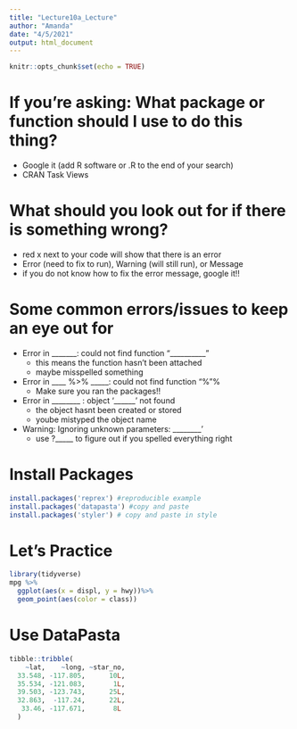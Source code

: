 ```yaml
---
title: "Lecture10a_Lecture"
author: "Amanda"
date: "4/5/2021"
output: html_document
---
```


```r
knitr::opts_chunk$set(echo = TRUE)
```

# If you're asking: What package or function should I use to do this thing?
- Google it (add R software or .R to the end of your search)    
- CRAN Task Views    

# What should you look out for if there is something wrong?  
- red x next to your code will show that there is an error   
- Error (need to fix to run), Warning (will still run), or Message   
- if you do not know how to fix the error message, google it!!   

# Some common errors/issues to keep an eye out for
- Error in _______: could not find function "__________"    
  - this means the function hasn't been attached   
  - maybe misspelled something   
- Error in ____ %>% _____: could not find function "%"%   
  - Make sure you ran the packages!!   
- Error in ________ : object '______' not found    
  - the object hasnt been created or stored   
  - yoube mistyped the object name 
- Warning: Ignoring unknown parameters: ________'
  - use ?_____ to figure out if you spelled everything right
  
# Install Packages
```r
install.packages('reprex') #reproducible example
install.packages('datapasta') #copy and paste
install.packages('styler') # copy and paste in style
```

# Let's Practice 
```r
library(tidyverse)
mpg %>%
  ggplot(aes(x = displ, y = hwy))%>%
  geom_point(aes(color = class))
```

# Use DataPasta 
```r
tibble::tribble(
    ~lat,    ~long, ~star_no,
  33.548, -117.805,      10L,
  35.534, -121.083,       1L,
  39.503, -123.743,      25L,
  32.863,  -117.24,      22L,
   33.46, -117.671,       8L
  )
```




